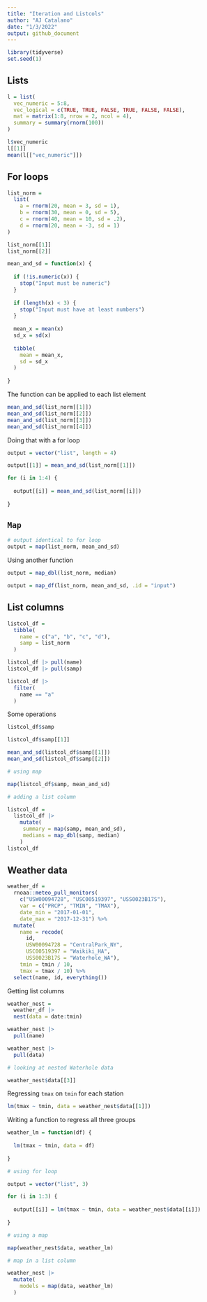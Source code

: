 ```yaml
---
title: "Iteration and Listcols"
author: "AJ Catalano"
date: "1/3/2022"
output: github_document
---
```


```r
library(tidyverse)
set.seed(1)
```

## Lists

```r
l = list(
  vec_numeric = 5:8,
  vec_logical = c(TRUE, TRUE, FALSE, TRUE, FALSE, FALSE),
  mat = matrix(1:8, nrow = 2, ncol = 4),
  summary = summary(rnorm(100))
)

l$vec_numeric
l[[1]]
mean(l[["vec_numeric"]])
```

## For loops

```r
list_norm = 
  list(
    a = rnorm(20, mean = 3, sd = 1),
    b = rnorm(30, mean = 0, sd = 5),
    c = rnorm(40, mean = 10, sd = .2),
    d = rnorm(20, mean = -3, sd = 1)
)

list_norm[[1]]
list_norm[[2]]
```

```r
mean_and_sd = function(x) {
  
  if (!is.numeric(x)) {
    stop("Input must be numeric")
  }
  
  if (length(x) < 3) {
    stop("Input must have at least numbers")
  }
    
  mean_x = mean(x)
  sd_x = sd(x)
  
  tibble(
    mean = mean_x,
    sd = sd_x
  )
  
}
```

The function can be applied to each list element

```r
mean_and_sd(list_norm[[1]])
mean_and_sd(list_norm[[2]])
mean_and_sd(list_norm[[3]])
mean_and_sd(list_norm[[4]])
```

Doing that with a for loop

```r
output = vector("list", length = 4)

output[[1]] = mean_and_sd(list_norm[[1]])

for (i in 1:4) {
  
  output[[i]] = mean_and_sd(list_norm[[i]])
  
}
```

## `Map`

```r
# output identical to for loop
output = map(list_norm, mean_and_sd)
```

Using another function

```r
output = map_dbl(list_norm, median)

output = map_df(list_norm, mean_and_sd, .id = "input")
```

## List columns

```r
listcol_df = 
  tibble(
    name = c("a", "b", "c", "d"),
    samp = list_norm
  )

listcol_df |> pull(name)
listcol_df |> pull(samp)

listcol_df |> 
  filter(
    name == "a"
  )
```

Some operations

```r
listcol_df$samp

listcol_df$samp[[1]]

mean_and_sd(listcol_df$samp[[1]])
mean_and_sd(listcol_df$samp[[2]])

# using map

map(listcol_df$samp, mean_and_sd)

# adding a list column

listcol_df = 
  listcol_df |> 
    mutate(
     summary = map(samp, mean_and_sd),
     medians = map_dbl(samp, median)
    )
listcol_df
```

## Weather data

```r
weather_df = 
  rnoaa::meteo_pull_monitors(
    c("USW00094728", "USC00519397", "USS0023B17S"),
    var = c("PRCP", "TMIN", "TMAX"), 
    date_min = "2017-01-01",
    date_max = "2017-12-31") %>%
  mutate(
    name = recode(
      id, 
      USW00094728 = "CentralPark_NY", 
      USC00519397 = "Waikiki_HA",
      USS0023B17S = "Waterhole_WA"),
    tmin = tmin / 10,
    tmax = tmax / 10) %>%
  select(name, id, everything())
```

Getting list columns

```r
weather_nest = 
  weather_df |> 
  nest(data = date:tmin)
```

```r
weather_nest |> 
  pull(name)

weather_nest |> 
  pull(data)

# looking at nested Waterhole data

weather_nest$data[[3]]
```

Regressing `tmax` on `tmin` for each station

```r
lm(tmax ~ tmin, data = weather_nest$data[[1]])
```

Writing a function to regress all three groups

```r
weather_lm = function(df) {
  
  lm(tmax ~ tmin, data = df)
  
}

# using for loop

output = vector("list", 3)

for (i in 1:3) {
  
  output[[i]] = lm(tmax ~ tmin, data = weather_nest$data[[i]])
  
}

# using a map

map(weather_nest$data, weather_lm)

# map in a list column

weather_nest |> 
  mutate(
    models = map(data, weather_lm)
  )
```

